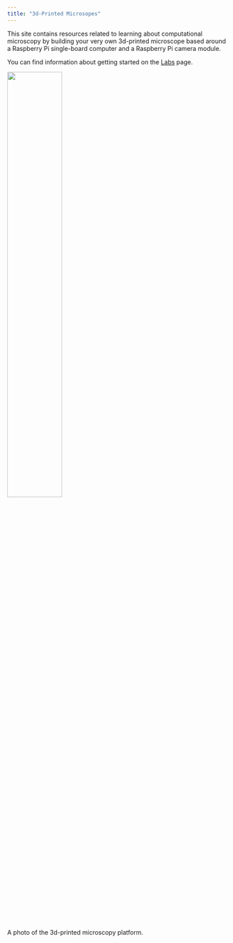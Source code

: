 ```yaml
---
title: "3d-Printed Microsopes"
---
```


This site contains resources related to learning about computational microscopy by building your very own 3d-printed microscope based around a Raspberry Pi single-board computer and a Raspberry Pi camera module.

You can find information about getting started on the [Labs](./labs/) page.

::: {#fig-3d-printed-microscope}
![](images/3d-printed-microscope.png){width=50%}

A photo of the 3d-printed microscopy platform.
:::